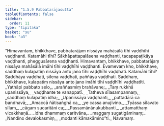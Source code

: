 ```yaml
---
title: "1.5.9 Pabbatarājasutta"
tableOfContents: false
sidebar:
  order: 11
type: "tipitaka"
basket: "su"
book: "a3"
---
```



<DynamicBreadcrumb />

<Division number="49" book="a3">

<Paragraph number="292" book="a3">
“Himavantaṃ, bhikkhave, pabbatarājaṃ nissāya mahāsālā tīhi vaḍḍhīhi vaḍḍhanti. Katamāhi tīhi? Sākhāpattapalāsena vaḍḍhanti, tacapapaṭikāya vaḍḍhanti, pheggusārena vaḍḍhanti. Himavantaṃ, bhikkhave, pabbatarājaṃ nissāya mahāsālā imāhi tīhi vaḍḍhīhi vaḍḍhanti.
</Paragraph>

<Paragraph number="293" book="a3">
Evamevaṃ kho, bhikkhave, saddhaṃ kulapatiṃ nissāya anto jano tīhi vaḍḍhīhi vaḍḍhati. Katamāhi tīhi? Saddhāya vaḍḍhati, sīlena vaḍḍhati, paññāya vaḍḍhati. Saddhaṃ, bhikkhave, kulapatiṃ nissāya anto jano imāhi tīhi vaḍḍhīhi vaḍḍhatīti.
</Paragraph>

<Paragraph number="294" type="verses" book="a3">
_Yathāpi pabbato selo,_  
_araññasmiṃ brahāvane;_  
_Taṃ rukkhā upanissāya,_  
_vaḍḍhante te vanappatī._  

</Paragraph>

<Paragraph number="295" type="verses" book="a3">
_Tatheva sīlasampannaṃ,_  
_saddhaṃ kulapatiṃ idha;_  
_Upanissāya vaḍḍhanti,_  
_puttadārā ca bandhavā;_  
_Amaccā ñātisaṅghā ca,_  
_ye cassa anujīvino._  

</Paragraph>

<Paragraph number="296" type="verses" book="a3">
_Tyāssa sīlavato sīlaṃ,_  
_cāgaṃ sucaritāni ca;_  
_Passamānānukubbanti,_  
_attamatthaṃ vicakkhaṇā._  

</Paragraph>

<Paragraph number="297" type="verses" book="a3">
_Idha dhammaṃ caritvāna,_  
_maggaṃ sugatigāminaṃ;_  
_Nandino devalokasmiṃ,_  
_modanti kāmakāmino”ti._  


</Paragraph>
</Division>

<Paragraph number="298" type="center" book="a3">
Navamaṃ.
</Paragraph>